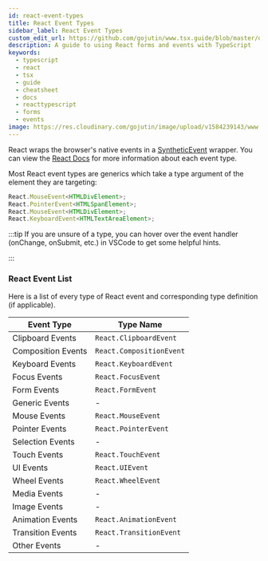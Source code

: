 ```yaml
---
id: react-event-types
title: React Event Types
sidebar_label: React Event Types
custom_edit_url: https://github.com/gojutin/www.tsx.guide/blob/master/docs/forms-and-events/react-event-types.mdx
description: A guide to using React forms and events with TypeScript
keywords:
  - typescript
  - react
  - tsx
  - guide
  - cheatsheet
  - docs
  - reacttypescript
  - forms
  - events
image: https://res.cloudinary.com/gojutin/image/upload/v1584239143/www.tsx.guide/tsx-guide-logo.png
---
```



React wraps the browser's native events in a [SyntheticEvent](https://reactjs.org/docs/events.html) wrapper. You can view the [React Docs](https://reactjs.org/docs/events.html) for more information about each event type.

Most React event types are generics which take a type argument of the element they are targeting:

```ts
React.MouseEvent<HTMLDivElement>;
React.PointerEvent<HTMLSpanElement>;
React.MouseEvent<HTMLDivElement>;
React.KeyboardEvent<HTMLTextAreaElement>;
```

:::tip
If you are unsure of a type, you can hover over the event handler (onChange, onSubmit, etc.) in VSCode to get some helpful hints.

<CodeGif src="https://res.cloudinary.com/gojutin/image/upload/v1584816385/www.tsx.guide/react-events-hover.gif" />

:::

### React Event List

Here is a list of every type of React event and corresponding type definition (if applicable).

| Event Type         | Type Name                |
| ------------------ | ------------------------ |
| Clipboard Events   | `React.ClipboardEvent`   |
| Composition Events | `React.CompositionEvent` |
| Keyboard Events    | `React.KeyboardEvent`    |
| Focus Events       | `React.FocusEvent`       |
| Form Events        | `React.FormEvent`        |
| Generic Events     | -                        |
| Mouse Events       | `React.MouseEvent`       |
| Pointer Events     | `React.PointerEvent`     |
| Selection Events   | -                        |
| Touch Events       | `React.TouchEvent`       |
| UI Events          | `React.UIEvent`          |
| Wheel Events       | `React.WheelEvent`       |
| Media Events       | -                        |
| Image Events       | -                        |
| Animation Events   | `React.AnimationEvent`   |
| Transition Events  | `React.TransitionEvent`  |
| Other Events       | -                        |

